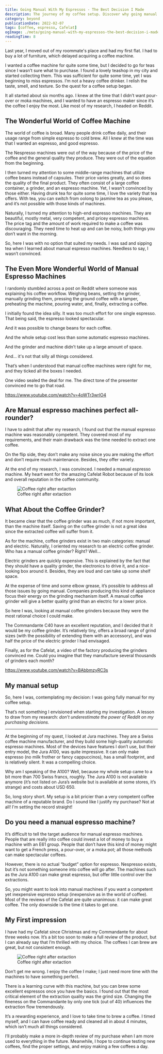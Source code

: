 ```yaml
---
title: Going Manual With My Espressos - The Best Decision I Made
description: The journey of my coffee setup. Discover why going manual is the best decision for any espresso enthusiast.
category: beyond
publicationDate: 2022-02-07
tags: [coffee, espresso, Cafelat]
ogImage: ./meta/going-manual-with-my-espressos-the-best-decision-i-made.png
readingTime: 8
---
```



Last year, I moved out of my roommate's place and had my first flat. I had to buy a lot of furniture, which delayed acquiring a coffee machine.

I wanted a coffee machine for quite some time, but I decided to go for teas since I wasn’t sure what to purchase. I found a lovely teashop in my city and started collecting them. This was sufficient for quite some time, yet I was beginning to miss espressos. I’m not a heavy coffee drinker. I relish the taste, smell, and texture. So the quest for a coffee setup began.

It all started about six months ago. I knew at the time that I didn’t want pour-over or moka machines, and I wanted to have an espresso maker since it’s the coffee I enjoy the most. Like most of my research, I headed on Reddit.

## The Wonderful World of Coffee Machine

The world of coffee is broad. Many people drink coffee daily, and their usage range from simple espresso to cold brew. All I knew at the time was that I wanted an espresso, and good espresso.

The Nespresso machines were out of the way because of the price of the coffee and the general quality they produce. They were out of the equation from the beginning.

I then turned my attention to some middle-range machines that utilize coffee beans instead of capsules. Their price varies greatly, and so does the quality of the final product. They often consist of a large coffee container, a grinder, and an espresso machine. Yet, I wasn’t convinced by those either. Having drunk tea for quite some time, I love the variety that tea offers. With tea, you can switch from oolong to jasmine tea as you please, and it’s not possible with those kinds of machines.

Naturally, I turned my attention to high-end espresso machines. They are beautiful, mostly metal, very competent, and pricey espresso machines. The price tag and the amount of work required to make a coffee was discouraging. They need time to heat up and can be noisy, both things you don’t want in the morning.

So, here I was with no option that suited my needs. I was sad and sipping tea when I learned about manual espresso machines. Needless to say, I wasn’t convinced.

## The Even More Wonderful World of Manual Espresso Machines

I randomly stumbled across a post on Reddit where someone was explaining his coffee workflow. Weighing beans, setting the grinder, manually grinding them, pressing the ground coffee with a tamper, preheating the machine, pouring water, and, finally, extracting a coffee.

I initially found the idea silly. It was too much effort for one single espresso. That being said, the espresso looked spectacular.

And it was possible to change beans for each coffee.

And the whole setup cost less than some automatic espresso machines.

And the grinder and machine didn’t take up a large amount of space.

And... it's not that silly all things considered.

That’s when I understood that manual coffee machines were right for me, and they ticked all the boxes I needed.

One video sealed the deal for me. The direct tone of the presenter convinced me to go that road.

https://www.youtube.com/watch?v=4oWTr3wrIO4

## Are Manual espresso machines perfect all-rounder?

I have to admit that after my research, I found out that the manual espresso machine was reasonably competent. They covered most of my requirements, and their main drawback was the time needed to extract one coffee.

On the flip side, they don’t make any noise since you are making the effort and don’t require much maintenance. Besides, they offer variety.

At the end of my research, I was convinced. I needed a manual espresso machine. My heart went for the amazing Cafelat Robot because of its look and overall reputation in the coffee community.

<figure>
    <Image
        src={coffeeAfterExtraction}
        alt="Coffee right after extaction"
        class="mx-auto rounded-lg sm:w-2/3"
        width={750}
    />
    <figcaption class="text-sans text-center text-sm">Coffee right after extaction</figcaption>
</figure>

## What About the Coffee Grinder?

It became clear that the coffee grinder was as much, if not more important, than the machine itself. Saving on the coffee grinder is not a great idea since the extracted coffee will suffer from it.

As for the machine, coffee grinders exist in two main categories: manual and electric. Naturally, I oriented my research to an electric coffee grinder. Who has a manual coffee grinder? Right? Well…

Electric grinders are quickly expensive. This is explained by the fact that they should have a quality grinder, the electronics to drive it, and a nice-looking box around it. Besides, they are loud and can take up some shelf space.

At the expense of time and some elbow grease, it’s possible to address all those issues by going manual. Companies producing this kind of appliance focus their energy on the grinding mechanism itself. A manual coffee grinder will give a better quality grind than an electric for a lower price.

So here I was, looking at manual coffee grinders because they were the most rational choice I could make.

The Commandante C40 have an excellent reputation, and I decided that it would be my coffee grinder. It’s relatively tiny, offers a broad range of grind sizes (with the possibility of extending them with an accessory), and was half the price of the electric grinder I had envisaged.

Finally, as for the Cafelat, a video of the factory producing the grinders convinced me. Could you imagine that they manufacture several thousands of grinders each month?

https://www.youtube.com/watch?v=BAbbmzyRC3s

## My manual setup

So, here I was, contemplating my decision: I was going fully manual for my coffee setup.

That’s not something I envisioned when starting my investigation. A lesson to draw from my research: _don’t underestimate the power of Reddit on my purchasing decisions._

---

At the beginning of my quest, I looked at Jura machines. They are a Swiss coffee machine manufacturer, and they build some high-quality automatic espresso machines. Most of the devices have features I don’t use, but their entry model, the Jura A100, was quite impressive. It can only make espresso (no milk frother or fancy cappuccinos), has a small footprint, and is relatively silent. It was a compelling choice.

Why am I speaking of the A100? Well, because my whole setup came to a bit more than 700 Swiss francs, roughly. The Jura A100 is not available anymore (it’s not listed on Jura’s website but is available at some stores, it’s strange) and costs about USD 650.

So, long story short. My setup is a bit pricier than a very competent coffee machine of a reputable brand. Do I sound like I justify my purchase? Not at all! I'm setting the record straight!

## Do you need a manual espresso machine?

It’s difficult to tell the target audience for manual espresso machines. People that are really into coffee could invest a lot of money to buy a machine with an E61 group. People that don’t have this kind of money might want to get a French press, a pour-over, or a moka pot; all those methods can make spectacular coffees.

However, there is no actual “budget” option for espresso. Nespresso exists, but it’s not something someone into coffee will go after. The machines such as the Jura A100 can make great espresso, but offer little control over the extractions.

So, you might want to look into manual machines if you want a competent yet inexpensive espresso setup (inexpensive as in the world of coffee). Most of the reviews of the Cafelat are quite unanimous: it can make great coffee. The only downside is the time it takes to get one.

## My First impression

I have had my Cafelat since Christmas and my Commandante for about three weeks now. It’s a bit too soon to make a full review of the product, but I can already say that I’m thrilled with my choice. The coffees I can brew are great, but not consistent enough.

<figure>
    <Image
        src={niceCrema}
        alt="Coffee right after extaction"
        class="mx-auto rounded-lg sm:w-2/3"
        width={750}
    />
    <figcaption class="text-sans text-center text-sm">Coffee right after extaction</figcaption>
</figure>

Don’t get me wrong. I enjoy the coffee I make; I just need more time with the machines to have something perfect.

There is a learning curve with this machine, but you can brew some excellent espressos once you have the basics. I found out that the most critical element of the extraction quality was the grind size. Changing the fineness on the Commandante by only one tick (out of 40) influences the extraction flow tremendously.

It’s a rewarding experience, and I love to take time to brew a coffee. I timed myself, and I can have coffee ready and cleaned all in about 4 minutes, which isn’t much all things considered.

I’ll probably make a more in-depth review of my purchase when I am more used to everything in the future. Meanwhile, I hope to continue testing new coffees, find the proper settings, and enjoy making a few coffees a day.